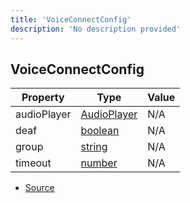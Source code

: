 ```yaml
---
title: 'VoiceConnectConfig'
description: 'No description provided'
---
```


## VoiceConnectConfig

| Property    | Type                                                                                                | Value |
| ----------- | --------------------------------------------------------------------------------------------------- | ----- |
| audioPlayer | [AudioPlayer](/api/classes/AudioPlayer)                                                             | N/A   |
| deaf        | [boolean](https://developer.mozilla.org/en-US/docs/Web/JavaScript/Reference/Global_Objects/Boolean) | N/A   |
| group       | [string](https://developer.mozilla.org/en-US/docs/Web/JavaScript/Reference/Global_Objects/String)   | N/A   |
| timeout     | [number](https://developer.mozilla.org/en-US/docs/Web/JavaScript/Reference/Global_Objects/Number)   | N/A   |

- [Source](https://github.com/androz2091/discord-player/blob/ce04b3f4c6671029ce4d4aa9090e56ac7e7f5666/packages/discord-player/src/queue/GuildQueue.ts#L59)
